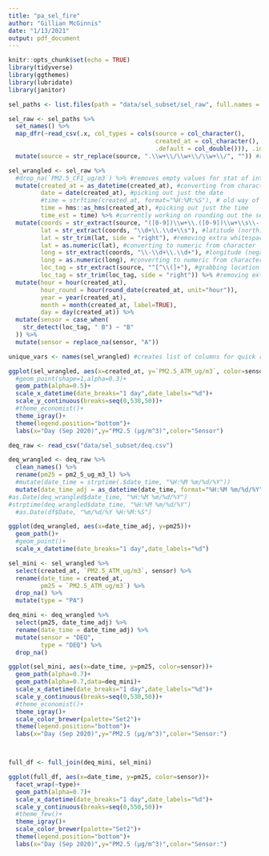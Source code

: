 ```yaml
---
title: "pa_sel_fire"
author: "Gillian McGinnis"
date: "1/13/2021"
output: pdf_document
---
```


```r
knitr::opts_chunk$set(echo = TRUE)
library(tidyverse)
library(ggthemes)
library(lubridate)
library(janitor)
```

```r
sel_paths <- list.files(path = "data/sel_subset/sel_raw", full.names = TRUE)

sel_raw <- sel_paths %>%
  set_names() %>%
  map_dfr(~read_csv(.x, col_types = cols(source = col_character(),
                                         created_at = col_character(),
                                         .default = col_double())), .id="source") %>%
  mutate(source = str_replace(source, ".\\w+\\/\\w+\\/\\w+\\/", "")) #removes filepath name
```

```r
sel_wrangled <- sel_raw %>%
  #drop_na(`PM2.5_CF1_ug/m3`) %>% #removes empty values for stat of interest
  mutate(created_at = as_datetime(created_at), #converting from character to date time format; tz is in UTC
         date = date(created_at), #picking out just the date
         #time = strftime(created_at, format="%H:%M:%S"), # old way of picking time; outputs char
         time = hms::as_hms(created_at), #picking out just the time
         time_est = time) %>% #currently working on rounding out the seconds but for now it stands as is
  mutate(coords = str_extract(source, "([0-9])\\w+\\.([0-9])\\w+\\s\\-([0-9])\\w+\\.([0-9])\\w+"), #grabbing coord data
         lat = str_extract(coords, "\\d+\\.\\d+\\s"), #latitude (north)
         lat = str_trim(lat, side = "right"), #removing extra whitespace
         lat = as.numeric(lat), #converting to numeric from character
         long = str_extract(coords, "\\-\\d+\\.\\d+"), #longitude (negative here, so west)
         long = as.numeric(long), #converting to numeric from character
         loc_tag = str_extract(source, "^[^\\(]+"), #grabbing location tag
         loc_tag = str_trim(loc_tag, side = "right")) %>% #removing extra whitespace
  mutate(hour = hour(created_at),
         hour_round = hour(round_date(created_at, unit="hour")),
         year = year(created_at),
         month = month(created_at, label=TRUE),
         day = day(created_at)) %>%
  mutate(sensor = case_when(
    str_detect(loc_tag, " B") ~ "B"
  )) %>%
  mutate(sensor = replace_na(sensor, "A"))

unique_vars <- names(sel_wrangled) #creates list of columns for quick reference
```

```r
ggplot(sel_wrangled, aes(x=created_at, y=`PM2.5_ATM_ug/m3`, color=sensor))+
  #geom_point(shape=1,alpha=0.3)+
  geom_path(alpha=0.5)+
  scale_x_datetime(date_breaks="1 day",date_labels="%d")+
  scale_y_continuous(breaks=seq(0,530,50))+
  #theme_economist()+
  theme_igray()+
  theme(legend.position="bottom")+
  labs(x="Day (Sep 2020)",y="PM2.5 (µg/m^3)",color="Sensor")
```

```r
deq_raw <- read_csv("data/sel_subset/deq.csv")

deq_wrangled <- deq_raw %>%
  clean_names() %>%
  rename(pm25 = pm2_5_ug_m3_l) %>%
  #mutate(date_time = strptime(.$date_time, "%H:%M %m/%d/%Y"))
  mutate(date_time_adj = as_datetime(date_time, format="%H:%M %m/%d/%Y"))
#as.Date(deq_wrangled$date_time, "%H:%M %m/%d/%Y")
#strptime(deq_wrangled$date_time, "%H:%M %m/%d/%Y")
  #as.Date(df$Date, "%m/%d/%Y %H:%M:%S")

ggplot(deq_wrangled, aes(x=date_time_adj, y=pm25))+
  geom_path()+
  #geom_point()+
  scale_x_datetime(date_breaks="1 day",date_labels="%d")
```

```r
sel_mini <- sel_wrangled %>%
  select(created_at, `PM2.5_ATM_ug/m3`, sensor) %>%
  rename(date_time = created_at,
         pm25 = `PM2.5_ATM_ug/m3`) %>%
  drop_na() %>%
  mutate(type = "PA")

deq_mini <- deq_wrangled %>%
  select(pm25, date_time_adj) %>%
  rename(date_time = date_time_adj) %>%
  mutate(sensor = "DEQ",
         type = "DEQ") %>%
  drop_na()

ggplot(sel_mini, aes(x=date_time, y=pm25, color=sensor))+
  geom_path(alpha=0.7)+
  geom_path(alpha=0.7,data=deq_mini)+
  scale_x_datetime(date_breaks="1 day",date_labels="%d")+
  scale_y_continuous(breaks=seq(0,530,50))+
  #theme_economist()+
  theme_igray()+
  scale_color_brewer(palette="Set2")+
  theme(legend.position="bottom")+
  labs(x="Day (Sep 2020)",y="PM2.5 (µg/m^3)",color="Sensor:")



full_df <- full_join(deq_mini, sel_mini)

ggplot(full_df, aes(x=date_time, y=pm25, color=sensor))+
  facet_wrap(~type)+
  geom_path(alpha=0.7)+
  scale_x_datetime(date_breaks="1 day",date_labels="%d")+
  scale_y_continuous(breaks=seq(0,550,50))+
  #theme_few()+
  theme_igray()+
  scale_color_brewer(palette="Set2")+
  theme(legend.position="bottom")+
  labs(x="Day (Sep 2020)",y="PM2.5 (µg/m^3)",color="Sensor:")
```


